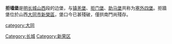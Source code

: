 '''拒墙堡'''是[[明长城|明长城]][[山西|山西]]段的边堡，与[[镇羌堡|镇羌堡]]、[[拒门堡|拒门堡]]、[[助马堡|助马堡]]共称为[[塞外四堡|塞外四堡]]。拒牆堡位於山西[[大同市|大同市]][[新榮區|新榮區]]，堡口今已甚殘破，僅拱南門尚殘存。

{{Chinese building-stub}}
[[Category:长城|Category:长城]]
[[category:大同|category:大同]]
[[Category:新荣区|Category:新荣区]]